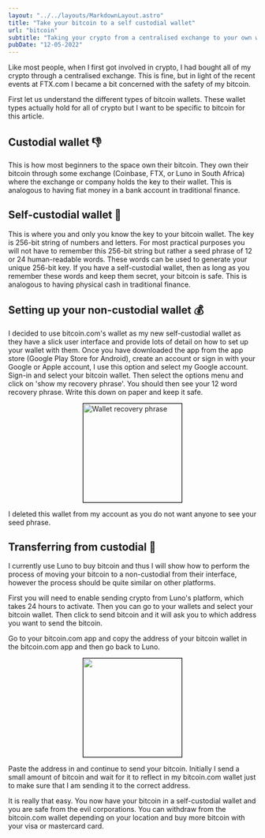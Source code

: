 ```yaml
---
layout: "../../layouts/MarkdownLayout.astro"
title: "Take your bitcoin to a self custodial wallet"
url: "bitcoin"
subtitle: "Taking your crypto from a centralised exchange to your own wallet."
pubDate: "12-05-2022"
---
```



Like most people, when I first got involved in crypto, I had bought all of my crypto through a centralised exchange. This is fine, but in light of the recent events at FTX.com I became a bit concerned with the safety of my bitcoin.

First let us understand the different types of bitcoin wallets. These wallet types actually hold for all of crypto but I want to be specific to bitcoin for this article.

## Custodial wallet 👎

This is how most beginners to the space own their bitcoin. They own their bitcoin through some exchange (Coinbase, FTX, or Luno in South Africa) where the exchange or company holds the key to their wallet. This is analogous to having fiat money in a bank account in traditional finance.

## Self-custodial wallet 🥰

This is where you and only you know the key to your bitcoin wallet. The key is 256-bit string of numbers and letters. For most practical purposes you will not have to remember this 256-bit string but rather a seed phrase of 12 or 24 human-readable words. These words can be used to generate your unique 256-bit key. If you have a self-custodial wallet, then as long as you remember these words and keep them secret, your bitcoin is safe. This is analogous to having physical cash in traditional finance.

## Setting up your non-custodial wallet 💰

I decided to use bitcoin.com's wallet as my new self-custodial wallet as they have a slick user interface and provide lots of detail on how to set up your wallet with them.
Once you have downloaded the app from the app store (Google Play Store for Android), create an account or sign in with your Google or Apple account, I use this option and select my Google account.
Sign-in and select your bitcoin wallet. Then select the options menu and click on 'show my recovery phrase'.
You should then see your 12 word recovery phrase. Write this down on paper and keep it safe.

<img
	src='/assets/recovery_phrase.jpeg'
	alt='Wallet recovery phrase'
	style='width: 200px; margin: 0 auto 0 auto; display: block; border: 1px solid black'
/>

I deleted this wallet from my account as you do not want anyone to see your seed phrase.

## Transferring from custodial 💸

I currently use Luno to buy bitcoin and thus I will show how to perform the process of moving your bitcoin to a non-custodial from their interface, however the process should be quite similar on other platforms.

First you will need to enable sending crypto from Luno's platform, which takes 24 hours to activate. Then you can go to your wallets and select your bitcoin wallet. Then click to send bitcoin and it will ask you to which address you want to send the bitcoin.

Go to your bitcoin.com app and copy the address of your bitcoin wallet in the bitcoin.com app and then go back to Luno.

<img
	src='/assets/bitcoin_address.jpeg'
	style='width: 200px; margin: 0 auto 0 auto; display: block; border: 1px solid black'
/>

Paste the address in and continue to send your bitcoin.
Initially I send a small amount of bitcoin and wait for it to reflect in my bitcoin.com wallet just to make sure that I am sending it to the correct address.

It is really that easy. You now have your bitcoin in a self-custodial wallet and you are safe from the evil corporations.
You can withdraw from the bitcoin.com wallet depending on your location and buy more bitcoin with your visa or mastercard card.
